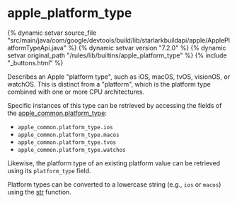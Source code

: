 <html devsite>
<head>
  <meta name="project_path" value="/_project.yaml">
  <meta name="book_path" value="/versions/7.2.0/_book.yaml">
</head>
<body>

<h1 class="page-title" id="modules.apple_platform_type">apple_platform_type</h1>

{% dynamic setvar source_file "src/main/java/com/google/devtools/build/lib/starlarkbuildapi/apple/ApplePlatformTypeApi.java" %}
{% dynamic setvar version "7.2.0" %}
{% dynamic setvar original_path "/rules/lib/builtins/apple_platform_type" %}
{% include "_buttons.html" %}
<!-- {% raw %} -->

Describes an Apple "platform type", such as iOS, macOS, tvOS, visionOS, or watchOS. This is distinct from a "platform", which is the platform type combined with one or more CPU architectures.<p>Specific instances of this type can be retrieved by accessing the fields of the <a href='../toplevel/apple_common.html#platform_type'>apple_common.platform_type</a>:<br><ul><li><code>apple_common.platform_type.ios</code></li><li><code>apple_common.platform_type.macos</code></li><li><code>apple_common.platform_type.tvos</code></li><li><code>apple_common.platform_type.watchos</code></li></ul><p>Likewise, the platform type of an existing platform value can be retrieved using its <code>platform_type</code> field.<p>Platform types can be converted to a lowercase string (e.g., <code>ios</code> or <code>macos</code>) using the <a href='../globals/all.html#str'>str</a> function.



</body>
</html>

<!-- {% endraw %} -->
